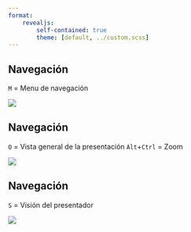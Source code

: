 ```yaml
---
format: 
    revealjs:
        self-contained: true
        theme: [default, ../custom.scss]
---
```


## Navegación 

`M` = Menu de navegación

![](../imagenes/menu.png)

## Navegación

`O` = Vista general de la presentación
`Alt`+`Ctrl` = Zoom

![](../imagenes/overview.png)

## Navegación

`S` = Visión del presentador

![](../imagenes/speaker_view.png)